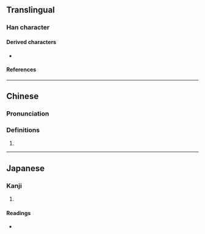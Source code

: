 {{character info}}
==Translingual==

===Han character===
{{Han char|rn=46|rad=山|as=07|sn=10|four=22927|canj=UHDN|ids=⿱山利}}

====Derived characters====
* {{l|mul|[[𧪙]]}}

====References====
{{Han ref|kx=0311.340|dkj=08097|hdz=10774.180|uh=5CF2}}

----

==Chinese==
{{zh-forms}}

===Pronunciation===
{{zh-pron
|m=lǐ
|c=lei5
|cat=
}}

===Definitions===
{{zh-hanzi}}

# {{rfdef|zh}}

----

==Japanese==

===Kanji===
{{ja-kanji|grade=|rs=山07}}

# {{rfdef|ja|sort=山07}}

====Readings====
* {{ja-readings|on=[[り]] (ri)|kun=[[やまのならぶさま]] (yamanonarabusama)}}